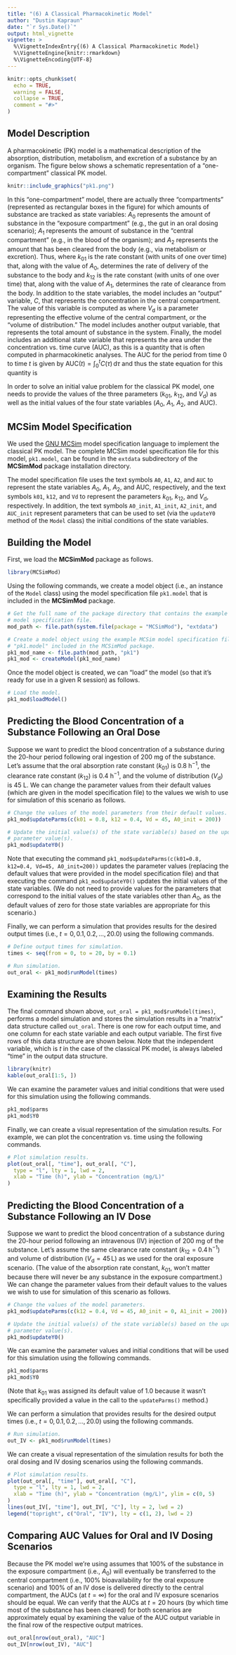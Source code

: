 ```yaml
---
title: "(6) A Classical Pharmacokinetic Model"
author: "Dustin Kapraun"
date: "`r Sys.Date()`"
output: html_vignette
vignette: >
  %\VignetteIndexEntry{(6) A Classical Pharmacokinetic Model}
  %\VignetteEngine{knitr::rmarkdown}
  %\VignetteEncoding{UTF-8}
---
```


```r
knitr::opts_chunk$set(
  echo = TRUE,
  warning = FALSE,
  collapse = TRUE,
  comment = "#>"
)
```

## Model Description

A pharmacokinetic (PK) model is a mathematical description of the absorption, distribution, metabolism, and excretion of a substance by an organism. The figure below shows a schematic representation of a "one-compartment" classical PK model.
```r
knitr::include_graphics("pk1.png")
```

In this "one-compartment" model, there are actually three "compartments" (represented as rectangular boxes in the figure) for which amounts of substance are tracked as state variables: $A_0$ represents the amount of substance in the "exposure compartment" (e.g., the gut in an oral dosing scenario); $A_1$ represents the amount of substance in the "central compartment" (e.g., in the blood of the organism); and $A_2$ represents the amount that has been cleared from the body (e.g., via metabolism or excretion). Thus,
\begin{align}
  \frac{\textrm{d}}{\textrm{d}t}A_0(t) &= -k_{01} A_0(t), \\
  \frac{\textrm{d}}{\textrm{d}t}A_1(t) &= k_{01} A_0(t) - k_{12} A_1(t), \textrm{ and} \\
  \frac{\textrm{d}}{\textrm{d}t}A_2(t) &= k_{12} A_1(t), \\
\end{align}
where $k_{01}$ is the rate constant (with units of one over time) that, along with the value of $A_0$, determines the rate of delivery of the substance to the body and $k_{12}$ is the rate constant (with units of one over time) that, along with the value of $A_1$, determines the rate of clearance from the body. In addition to the state variables, the model includes an "output" variable, $C$, that represents the concentration in the central compartment. The value of this variable is computed as
\begin{equation}
  C(t) = \frac{A_1(t)}{V_\textrm{d}},
\end{equation}
where $V_\textrm{d}$ is a parameter representing the effective volume of the central compartment, or the "volume of distribution." The model includes another output variable,
\begin{equation}
  A_\textrm{tot}(t) = A_0(t) + A_1(t) + A_2(t),
\end{equation}
that represents the total amount of substance in the system. Finally, the model includes an additional state variable that represents the area under the concentration vs. time curve (AUC), as this is a quantity that is often computed in pharmacokinetic analyses. The AUC for the period from time $0$ to time $t$ is given by $\textrm{AUC}(t) = \int_0^t C(\tau) \, \textrm{d}\tau$ and thus the state equation for this quantity is
\begin{equation}
  \frac{\textrm{d}}{\textrm{d}t} \textrm{AUC}(t) = C(t).
\end{equation}

In order to solve an initial value problem for the classical PK model, one needs to provide the values of the three parameters ($k_{01}$, $k_{12}$, and $V_\textrm{d}$) as well as the initial values of the four state variables ($A_0$, $A_1$, $A_2$, and $\textrm{AUC}$).

## MCSim Model Specification

We used the [GNU MCSim](https://www.gnu.org/software/mcsim/) model specification language to implement the classical PK model. The complete MCSim model specification file for this model, `pk1.model`, can be found in the `extdata` subdirectory of the **MCSimMod** package installation directory.

The model specification file uses the text symbols `A0`, `A1`, `A2`, and `AUC` to represent the state variables $A_0$, $A_1$, $A_2$, and $\textrm{AUC}$, respectively, and the text symbols `k01`, `k12`, and `Vd` to represent the parameters $k_{01}$, $k_{12}$, and $V_\textrm{d}$, respectively. In addition, the text symbols `A0_init`, `A1_init`, `A2_init`, and `AUC_init` represent parameters that can be used to set (via the `updateY0` method of the `Model` class) the initial conditions of the state variables.

## Building the Model

First, we load the **MCSimMod** package as follows.
```r
library(MCSimMod)
```

Using the following commands, we create a model object (i.e., an instance of the `Model` class) using the model specification file `pk1.model` that is included in the **MCSimMod** package.
```r
# Get the full name of the package directory that contains the example MCSim
# model specification file.
mod_path <- file.path(system.file(package = "MCSimMod"), "extdata")

# Create a model object using the example MCSim model specification file
# "pk1.model" included in the MCSimMod package.
pk1_mod_name <- file.path(mod_path, "pk1")
pk1_mod <- createModel(pk1_mod_name)
```

Once the model object is created, we can "load" the model (so that it's ready for use in a given R session) as follows.
```r
# Load the model.
pk1_mod$loadModel()
```

## Predicting the Blood Concentration of a Substance Following an Oral Dose

Suppose we want to predict the blood concentration of a substance during the 20-hour period following oral ingestion of 200 mg of the substance. Let's assume that the oral absorption rate constant ($k_{01}$) is 0.8 h$^{-1}$, the clearance rate constant ($k_{12}$) is 0.4 h$^{-1}$, and the volume of distribution ($V_\textrm{d}$) is 45 L. We can change the parameter values from their default values (which are given in the model specification file) to the values we wish to use for simulation of this scenario as follows.
```r
# Change the values of the model parameters from their default values.
pk1_mod$updateParms(c(k01 = 0.8, k12 = 0.4, Vd = 45, A0_init = 200))

# Update the initial value(s) of the state variable(s) based on the updated
# parameter value(s).
pk1_mod$updateY0()
```

Note that executing the command `pk1_mod$updateParms(c(k01=0.8, k12=0.4, Vd=45, A0_init=200))` updates the parameter values (replacing the default values that were provided in the model specification file) and that executing the command `pk1_mod$updateY0()` updates the initial values of the state variables. (We do not need to provide values for the parameters that correspond to the initial values of the state variables other than $A_0$, as the default values of zero for those state variables are appropriate for this scenario.)

Finally, we can perform a simulation that provides results for the desired output times (i.e., $t = 0, 0.1, 0.2, \ldots, 20.0$) using the following commands.
```r
# Define output times for simulation.
times <- seq(from = 0, to = 20, by = 0.1)

# Run simulation.
out_oral <- pk1_mod$runModel(times)
```

## Examining the Results

The final command shown above, `out_oral = pk1_mod$runModel(times)`, performs a model simulation and stores the simulation results in a "matrix" data structure called `out_oral`. There is one row for each output time, and one column for each state variable and each output variable. The first five rows of this data structure are shown below. Note that the independent variable, which is $t$ in the case of the classical PK model, is always labeled "time" in the output data structure.
```r
library(knitr)
kable(out_oral[1:5, ])
```

We can examine the parameter values and initial conditions that were used for this simulation using the following commands.
```r
pk1_mod$parms
pk1_mod$Y0
```

Finally, we can create a visual representation of the simulation results. For example, we can plot the concentration vs. time using the following commands.
```r
# Plot simulation results.
plot(out_oral[, "time"], out_oral[, "C"],
  type = "l", lty = 1, lwd = 2,
  xlab = "Time (h)", ylab = "Concentration (mg/L)"
)
```

## Predicting the Blood Concentration of a Substance Following an IV Dose

Suppose we want to predict the blood concentration of a substance during the 20-hour period following an intravenous (IV) injection of 200 mg of the substance. Let's assume the same clearance rate constant ($k_{12} = 0.4 \, \textrm{h}^{-1}$) and volume of distribution ($V_\textrm{d} = 45 \, \textrm{L}$) as we used for the oral exposure scenario. (The value of the absorption rate constant, $k_{01}$, won't matter because there will never be any substance in the exposure compartment.) We can change the parameter values from their default values to the values we wish to use for simulation of this scenario as follows.
```r
# Change the values of the model parameters.
pk1_mod$updateParms(c(k12 = 0.4, Vd = 45, A0_init = 0, A1_init = 200))

# Update the initial value(s) of the state variable(s) based on the updated
# parameter value(s).
pk1_mod$updateY0()
```

We can examine the parameter values and initial conditions that will be used for this simulation using the following commands.
```r
pk1_mod$parms
pk1_mod$Y0
```
(Note that $k_{01}$ was assigned its default value of 1.0 because it wasn't specifically provided a value in the call to the `updateParms()` method.)

We can perform a simulation that provides results for the desired output times (i.e., $t = 0, 0.1, 0.2, \ldots, 20.0$) using the following commands.
```r
# Run simulation.
out_IV <- pk1_mod$runModel(times)
```

We can create a visual representation of the simulation results for both the oral dosing and IV dosing scenarios using the following commands.
```r
# Plot simulation results.
plot(out_oral[, "time"], out_oral[, "C"],
  type = "l", lty = 1, lwd = 2,
  xlab = "Time (h)", ylab = "Concentration (mg/L)", ylim = c(0, 5)
)
lines(out_IV[, "time"], out_IV[, "C"], lty = 2, lwd = 2)
legend("topright", c("Oral", "IV"), lty = c(1, 2), lwd = 2)
```

## Comparing AUC Values for Oral and IV Dosing Scenarios

Because the PK model we're using assumes that 100% of the substance in the exposure compartment (i.e., $A_0$) will eventually be transferred to the central compartment (i.e., 100% bioavailability for the oral exposure scenario) and 100% of an IV dose is delivered directly to the central compartment, the AUCs (at $t = \infty$) for the oral and IV exposure scenarios should be equal. We can verify that the AUCs at $t = 20$ hours (by which time most of the substance has been cleared) for both scenarios are approximately equal by examining the value of the $\textrm{AUC}$ output variable in the final row of the respective output matrices.
```r
out_oral[nrow(out_oral), "AUC"]
out_IV[nrow(out_IV), "AUC"]
```
